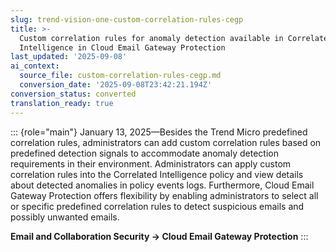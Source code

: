 ```yaml
---
slug: trend-vision-one-custom-correlation-rules-cegp
title: >-
  Custom correlation rules for anomaly detection available in Correlated
  Intelligence in Cloud Email Gateway Protection
last_updated: '2025-09-08'
ai_context:
  source_file: custom-correlation-rules-cegp.md
  conversion_date: '2025-09-08T23:42:21.194Z'
conversion_status: converted
translation_ready: true
---
```


::: {role="main"}
January 13, 2025—Besides the Trend Micro predefined correlation rules, administrators can add custom correlation rules based on predefined detection signals to accommodate anomaly detection requirements in their environment. Administrators can apply custom correlation rules into the Correlated Intelligence policy and view details about detected anomalies in policy events logs. Furthermore, Cloud Email Gateway Protection offers flexibility by enabling administrators to select all or specific predefined correlation rules to detect suspicious emails and possibly unwanted emails.

**Email and Collaboration Security → Cloud Email Gateway Protection**
:::
